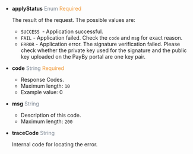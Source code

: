- **applyStatus** <font color = ' #7d8793'>Enum</font> <font color = '#f19938'>Required</font>

  The result of the request. The possible values are:

  - `SUCCESS `- Application successful.
  - `FAIL` - Application failed. Check the `code` and `msg` for exact reason.
  - `ERROR` - Application error. The signature verification failed. Please check whether the private key used for the signature and the public key uploaded on the PayBy portal are one key pair.


- **code** <font color = ' #7d8793'>String</font> <font color = '#f19938'>Required</font>
  - Response Codes.
  - Maximum length: `10`
  - Example value: 0

- **msg** <font color = ' #7d8793'>String</font>
  - Description of this code.
  - Maximum length: `200`

- **traceCode** <font color = ' #7d8793'>String</font>

  Internal code for locating the error.
